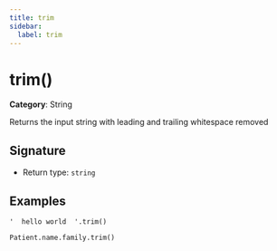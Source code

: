 ```yaml
---
title: trim
sidebar:
  label: trim
---
```


# trim()

**Category**: String

Returns the input string with leading and trailing whitespace removed

## Signature

- Return type: `string`

## Examples

```fhirpath
'  hello world  '.trim()
```

```fhirpath
Patient.name.family.trim()
```

